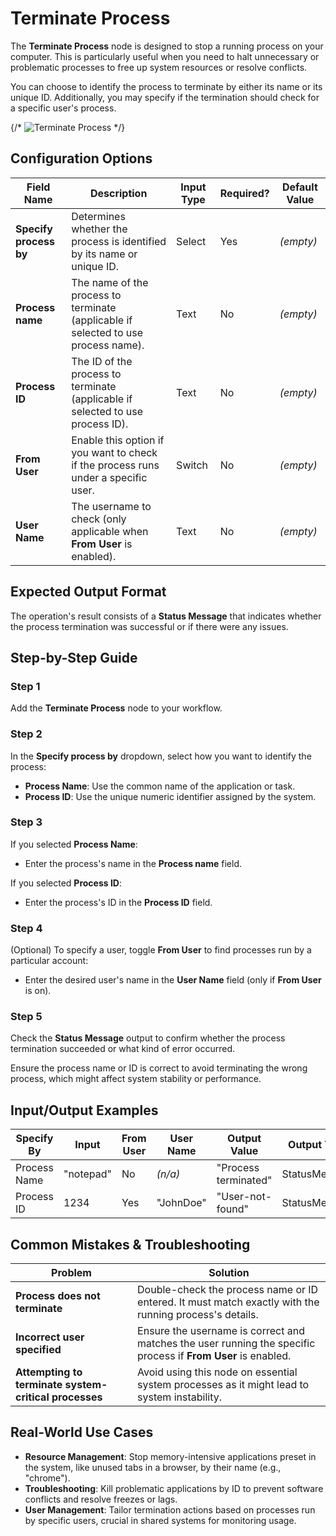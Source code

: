 
# Terminate Process

The **Terminate Process** node is designed to stop a running process on your computer. This is particularly useful when you need to halt unnecessary or problematic processes to free up system resources or resolve conflicts.

You can choose to identify the process to terminate by either its name or its unique ID. Additionally, you may specify if the termination should check for a specific user's process.

{/* ![Terminate Process](./terminate-process.png) */}

## Configuration Options

| Field Name             | Description                                                                        | Input Type | Required? | Default Value |
| ---------------------- | ---------------------------------------------------------------------------------- | ---------- | --------- | ------------- |
| **Specify process by** | Determines whether the process is identified by its name or unique ID.             | Select     | Yes       | _(empty)_     |
| **Process name**       | The name of the process to terminate (applicable if selected to use process name). | Text       | No        | _(empty)_     |
| **Process ID**         | The ID of the process to terminate (applicable if selected to use process ID).     | Text       | No        | _(empty)_     |
| **From User**          | Enable this option if you want to check if the process runs under a specific user. | Switch     | No        | _(empty)_     |
| **User Name**          | The username to check (only applicable when **From User** is enabled).             | Text       | No        | _(empty)_     |

## Expected Output Format

The operation's result consists of a **Status Message** that indicates whether the process termination was successful or if there were any issues.

## Step-by-Step Guide

<Steps>

### Step 1

Add the **Terminate Process** node to your workflow.

### Step 2

In the **Specify process by** dropdown, select how you want to identify the process:

- **Process Name**: Use the common name of the application or task.
- **Process ID**: Use the unique numeric identifier assigned by the system.

### Step 3

If you selected **Process Name**:

- Enter the process's name in the **Process name** field.

If you selected **Process ID**:

- Enter the process's ID in the **Process ID** field.

### Step 4

(Optional) To specify a user, toggle **From User** to find processes run by a particular account:

- Enter the desired user's name in the **User Name** field (only if **From User** is on).

### Step 5

Check the **Status Message** output to confirm whether the process termination succeeded or what kind of error occurred.

</Steps>

<Callout type="info" title="Note">
  Ensure the process name or ID is correct to avoid terminating the wrong
  process, which might affect system stability or performance.
</Callout>

## Input/Output Examples

| Specify By   | Input     | From User | User Name | Output Value         | Output Type   |
| ------------ | --------- | --------- | --------- | -------------------- | ------------- |
| Process Name | "notepad" | No        | _(n/a)_   | "Process terminated" | StatusMessage |
| Process ID   | 1234      | Yes       | "JohnDoe" | "User-not-found"     | StatusMessage |

## Common Mistakes & Troubleshooting

| Problem                                               | Solution                                                                                                      |
| ----------------------------------------------------- | ------------------------------------------------------------------------------------------------------------- |
| **Process does not terminate**                        | Double-check the process name or ID entered. It must match exactly with the running process's details.        |
| **Incorrect user specified**                          | Ensure the username is correct and matches the user running the specific process if **From User** is enabled. |
| **Attempting to terminate system-critical processes** | Avoid using this node on essential system processes as it might lead to system instability.                   |

## Real-World Use Cases

- **Resource Management**: Stop memory-intensive applications preset in the system, like unused tabs in a browser, by their name (e.g., "chrome").
- **Troubleshooting**: Kill problematic applications by ID to prevent software conflicts and resolve freezes or lags.
- **User Management**: Tailor termination actions based on processes run by specific users, crucial in shared systems for monitoring usage.
